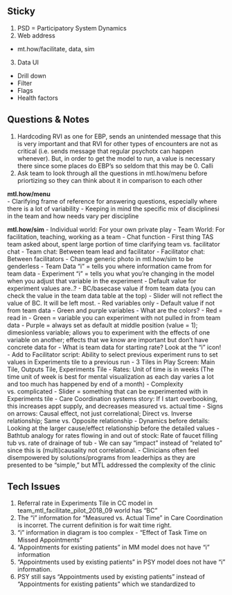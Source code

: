 ## Sticky
1. PSD = Participatory System Dynamics
2. Web address
- mt.how/facilitate, data, sim
3. Data UI
- Drill down
- Filter
- Flags
- Health factors

## Questions & Notes
1. Hardcoding RVI as one for EBP, sends an unintended message that this is very important and that RVI for other types of encounters are not as critical (i.e. sends message that regular psychotx can happen whenever). But, in order to get the model to run, a value is necessary there since some places do EBP's so seldom that this may be 0.  Calli
2. Ask team to look through all the questions in mtl.how/menu before priortizing so they can think about it in comparison to each other  

**mtl.how/menu**  
- Clarifying frame of reference for answering questions, especially where there is a lot of variability
- Keeping in mind the specific mix of disciplinesi in the team and how needs vary per discipline

**mtl.how/sim**
- Individual world: For your own private play
- Team World: For facilitation, teaching, working as a team
- Chat function - First thing TAS team asked about, spent large portion of time clarifying team vs. facilitator chat
- Team chat: Between team lead and facilitator
  - Facilitator chat: Between facilitators
  - Change generic photo in mtl.how/sim to be genderless
- Team Data "i" = tells you where information came from for team data
- Experiment "i" = tells you what you're changing in the model when you adjust that variable in the experiment
- Default value for experiment values are..?
  - BC/basecase value if from team data (you can check the value in the team data table at the top)
    - Slider will not reflect the value of BC. It will be left most.
    - Red variables only
  - Default value if not from team data
    - Green and purple variables
- What are the colors?
  - Red = read in
  - Green = variable you can experiment with not pulled in from team data
  - Purple = always set as default at middle position (value = 1); dimesionless variable; allows you to experiment with the effects of one variable on another; effects that we know are important but don't have concrete data for
- What is team data for starting rate? Look at the "i" icon!
- Add to Facilitator script: Ability to select previous experiment runs to set values in Experiments tile to a previous run
- 3 Tiles in Play Screen: Main Tile, Outputs Tile, Experiments Tile
- Rates: Unit of time is in weeks (The time unit of week is best for mental visualization as each day varies a lot and too much has happened by end of a month)
- Complexity  vs. complicated
- Slider = something that can be experimented with in Experiments tile
- Care Coordination systems story: If I start overbooking, this increases appt supply, and decreases measured vs. actual time
- Signs on arrows: Causal effect, not just correlational; Direct vs. Inverse relationship; Same vs. Opposite relationship
- Dynamics before details: Looking at the larger cause/effect relationship before the detailed values
- Bathtub analogy for rates flowing in and out of stock: Rate of faucet filling tub vs. rate of drainage of tub
- We can say "impact" instead of "related to" since this is (multi)causality not correlational.
- Clinicians often feel disempowered by solutions/programs from leaderhips as they are presented to be "simple," but MTL addressed the complexity of the clinic


## Tech Issues
1. Referral rate in Experiments Tile in CC model in team_mtl_facilitate_pilot_2018_09 world has "BC"
2. The "i" information for "Measured vs. Actual Time" in Care Coordination is incorret. The current definition is for wait time right.
3. "i" information in diagram is too complex - "Effect of Task Time on Missed Appointments"
4. "Appointments for existing patients" in MM model does not have "i" information
5. "Appointments used by existing patients" in PSY model does not have "i" information. 
6. PSY still says "Appointments used by existing patients" instead of "Appointments for existing patients" which we standardized to
